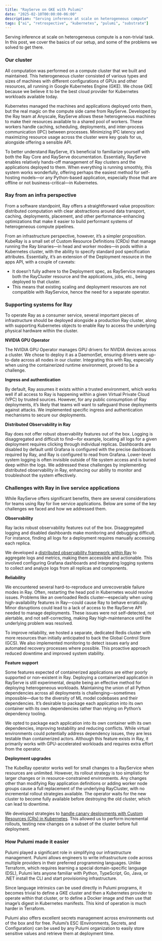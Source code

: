 ```yaml
---
title: "RayServe on GKE with Pulumi"
date: "2025-02-10T00:00:00-06:00"
description: "Serving inference at scale on heterogeneous compute"
tags: ["ai", "retrospective", "kubernetes", "pulumi", "substrate"]
---
```


Serving inference at scale on heterogeneous compute is a non-trivial task. In this post, we cover the basics of our setup, and some of the problems we solved to get there.

### Our cluster

All computation was performed on a compute cluster that we built and maintained. This heterogeneous cluster consisted of various types and sizes of machines with different configurations of GPUs and other resources, all running in Google Kubernetes Engine (GKE). We chose GKE because we believe it to be the best cloud provider for Kubernetes workloads available today.

Kubernetes managed the machines and applications deployed onto them, but the real magic on the compute side came from RayServe. Developed by the Ray team at Anyscale, RayServe allows these heterogeneous machines to make their resources available to a shared pool of workers. These workers handle caching, scheduling, deployments, and inter-process communication (IPC) between processes. Minimizing IPC latency and maximizing resource usage across the cluster were key goals for us, alongside offering a sensible API.

To better understand RayServe, it’s beneficial to familiarize yourself with both the Ray Core and RayServe documentation. Essentially, RayServe enables relatively hands-off management of Ray clusters and the applications deployed to them. When everything is running smoothly, this system works wonderfully, offering perhaps the easiest method for self-hosting models—or any Python-based application, especially those that are offline or not business-critical—in Kubernetes.

### Ray from an infra perspective

From a software standpoint, Ray offers a straightforward value proposition: distributed computation with clear abstractions around data transport, caching, deployments, placement, and other performance-enhancing optimizations that make it easier to build performant systems of heterogeneous compute pipelines.

From an infrastructure perspective, however, it’s a simpler proposition. KubeRay is a small set of Custom Resource Definitions (CRDs) that manage running the Ray binaries—in head and worker modes—in pods within a Kubernetes cluster, with the ability to specify standard pod specification attributes. Essentially, it’s an extension of the Deployment resource in the apps API, with a couple of caveats:

- It doesn’t fully adhere to the Deployment spec, as RayService manages both the RayCluster resource and the applications, jobs, etc., being deployed to that cluster.
- This means that existing scaling and deployment resources are not compatible with RayService, hence the need for a separate operator.

### Supporting systems for Ray

To operate Ray as a consumer service, several important pieces of infrastructure should be deployed alongside a production Ray cluster, along with supporting Kubernetes objects to enable Ray to access the underlying physical hardware within the cluster.

**NVIDIA GPU Operator**

The NVIDIA GPU Operator manages GPU drivers for NVIDIA devices across a cluster. We chose to deploy it as a DaemonSet, ensuring drivers were up-to-date across all nodes in our cluster. Integrating this with Ray, especially when using the containerized runtime environment, proved to be a challenge. 

**Ingress and authentication**

By default, Ray assumes it exists within a trusted environment, which works well if all access to Ray is happening within a given Virtual Private Cloud (VPC) by trusted sources. However, for any public consumption of Ray deployments, it’s likely that teams will want to safeguard those deployments against attacks. We implemented specific ingress and authentication mechanisms to secure our deployments.

**Distributed Observability in Ray**

Ray does not offer robust observability features out of the box. Logging is disaggregated and difficult to find—for example, locating all logs for a given deployment requires clicking through individual replicas. Dashboards are disabled by default until Grafana is configured with the precise dashboards required by Ray, and Ray is configured to read from Grafana. Lower-level system logging is often invisible outside of file system access and is buried deep within the logs. We addressed these challenges by implementing distributed observability in Ray, enhancing our ability to monitor and troubleshoot the system effectively. 

### Challenges with Ray in live service applications

While RayServe offers significant benefits, there are several considerations for teams using Ray for live service applications. Below are some of the key challenges we faced and how we addressed them.

**Observability**

Ray lacks robust observability features out of the box. Disaggregated logging and disabled dashboards make monitoring and debugging difficult. For instance, finding all logs for a deployment requires manually accessing each replica.

We developed a [distributed observability framework within Ray](/blog/posts/distributed-observability-ray) to aggregate logs and metrics, making them accessible and actionable. This involved configuring Grafana dashboards and integrating logging systems to collect and analyze logs from all replicas and components. 

**Reliability**

We encountered several hard-to-reproduce and unrecoverable failure modes in Ray. Often, restarting the head pod in Kubernetes would resolve issues. Problems like an overloaded Redis cluster—especially when using high-availability features in Ray—could cause Ray to behave erratically. Minor disruptions could lead to a lack of access to the RayServe API needed to manage deployments. These issues were not self-detected, not alertable, and not self-correcting, making Ray high-maintenance until the underlying problem was resolved.

To improve reliability, we hosted a separate, dedicated Redis cluster with more resources than initially anticipated to back the Global Control Store (GCS). We also implemented monitoring to detect issues early and automated recovery processes where possible. This proactive approach reduced downtime and improved system stability.

**Feature support**

Some features expected of containerized applications are either poorly supported or non-existent in Ray. Deploying a containerized application in RayServe is still experimental, despite being an effective method for deploying heterogeneous workloads. Maintaining the union of all Python dependencies across all deployments is challenging—sometimes impossible—due to the diversity of ML model codebases and their dependencies. It’s desirable to package each application into its own container with its own dependencies rather than relying on Python’s dependency tooling.

We opted to package each application into its own container with its own dependencies, improving testability and reducing conflicts. While virtual environments could potentially address dependency issues, they are less testable than containerized actors. Although this feature exists in Ray, it primarily works with GPU-accelerated workloads and requires extra effort from the operator. 

**Deployment upgrades**

The KubeRay operator works well for small changes to a RayService when resources are unlimited. However, its rollout strategy is too simplistic for larger changes or in resource-constrained environments. Any changes other than modifying Ray application definitions or adding worker node groups cause a full replacement of the underlying RayCluster, with no incremental rollout strategies available. The operator waits for the new cluster to become fully available before destroying the old cluster, which can lead to downtime.

We developed strategies to [handle canary deployments with Custom Resources (CRs) in Kubernetes](/blog/posts/canary-deployments-ray). This allowed us to perform incremental rollouts, testing new changes on a subset of the cluster before full deployment. 

### How Pulumi made it easier

Pulumi played a significant role in simplifying our infrastructure management. Pulumi allows engineers to write infrastructure code across multiple providers in their preferred programming languages. Unlike Terraform, which requires learning a special domain-specific language (DSL), Pulumi lets anyone familiar with Python, TypeScript, Go, Java, or .NET install the CLI and start provisioning infrastructure.

Since language intrinsics can be used directly in Pulumi programs, it becomes trivial to define a GKE cluster and then a Kubernetes provider to operate within that cluster, or to define a Docker image and then use that image’s digest in Kubernetes manifests. This kind of operation is much harder in Terraform.

Pulumi also offers excellent secrets management across environments out of the box and for free. Pulumi’s ESC (Environments, Secrets, and Configuration) can be used by any Pulumi organization to easily store sensitive values and retrieve them at deployment time.